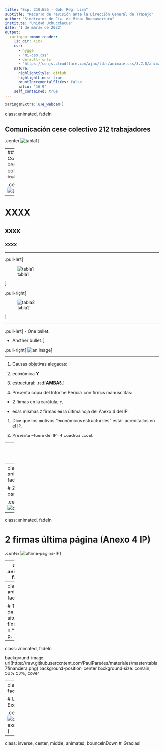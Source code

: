 ```yaml
---
title: "Exp. 2101656 - Gob. Reg. Lima"
subtitle: "Recurso de revisión ante la Dirección General de Trabajo"
author: "Sindicatos de Cía. de Minas Buenaventura"
institute: "Unidad Uchucchacua"
date: "1 de marzo de 2022"
output:
  xaringan::moon_reader:
    lib_dir: libs
    css:
      - hygge
      - "mi-css.css"
      - default-fonts 
      - "https://cdnjs.cloudflare.com/ajax/libs/animate.css/3.7.0/animate.min.css"
    nature:
      highlightStyle: github
      highlightLines: true
      countIncrementalSlides: false
      ratio: '16:9'
    self_contained: true
---
```


```r
xaringanExtra::use_webcam()
```

class: animated, fadeIn

## Comunicación cese colectivo 212 trabajadores

.center[![tabla1](img/uchu/tiempo1.png)]

---
## Comunicación cese colectivo 212 trabajadores

.center[![tabla2](img/uchu/tiempo2.png)]

---

# XXXX

## xxxx

### xxxx

---

.pull-left[

![tabla1](img/uchu/tiempo1.png)

]

.pull-right[

![tabla2](img/uchu/tiempo1.png)

]

---

.pull-left[
- One bullet.

- Another bullet.
]

.pull-right[
![an image](foo.png)
]

---

1. Causas objetivas alegadas:

  1. económica **Y** 
  
  2. estructural: .red[**AMBAS.**]

1. Presenta copia del Informe Pericial con firmas manuscritas:

  - 2 firmas en la carátula; y,
  
  - esas mismas 2 firmas en la última hoja del Anexo 4 del IP.
  
1. Dice que los motivos "económicos estructurales" están acreditados en el IP.

1. Presenta --fuera del IP-- 4 cuadros Excel.

---
class: animated, fadeIn

# Pero ...

+ .red[**Si 2 causales**], entonces, se necesita .red[**2 fundamentaciones**], diferentes, suficientemente identificadas.

+ Pero:

  1. El IP .red[**no distingue las 2 causales].** Más claro: .red[**EL IP NO CONTIENE 2 CAUSALES**].
  
  1. Un ingeniero no puede sustentar lo económico (no es su expertise).
  
  1. Un contador no puede sustentar lo estructural (no es su expertise).
  
  1. El IP no aparece lo suficientemente respaldado por los nominados profesionales. Sus firmas están, fácticamente, fuera de los límites del IP en sí. 
  
  1. Los 4 cuadros Excel no están insertos en el IP. Son piezas sueltas no justificadas en la causal alegada.

---
class: animated, fadeIn

# 2 firmas carátula IP

.center[![caratula](https://raw.githubusercontent.com/PaulParedes/materiales/master/caratulaIP.png)]

---
class: animated, fadeIn

# 2 firmas última página (Anexo 4 IP)

.center[![ultima-pagina-IP](https://raw.githubusercontent.com/PaulParedes/materiales/master/ultimaIP.png)]

---
class: animated, fadeIn

# Los motivos "económicos estructurales" en el IP

+ El IP tiene 64 páginas

+ **9 tablas**
  + 1 baja de ley del mineral
  + 2 alto costo de producción
  + 3 inversiones realizadas
  + .red[1 situación financiera]
  + 1 suspensión de operaciones
  + 1 compromisos comunidades

+ **4 anexos**
  + 1: descripción del proceso productivo (p.30-37)
  + 2: fundamentación del personal con posiciones excedentes por suspensión de operaciones y necesidad cambios estructurales (p.38-61)
  + 3: dimensionamiento de puestos en etapa de suspensión (p. 62)
  + 4: dimensionamiento de puestos de trabajo excedente (p.63-64)

---
class: animated, fadeIn

# Tabla de situación financiera n.° 7, p. 16


---
class: animated, fadeIn

background-image: url(https://raw.githubusercontent.com/PaulParedes/materiales/master/tabla7financiera.png)
background-position: center
background-size: contain, 50% 50%, cover

---
class: animated, fadeIn

# Los 4 cuadros Excel

.center[![cuadros-excels](https://raw.githubusercontent.com/PaulParedes/materiales/master/4excels.png)]

---
class: inverse, center, middle, animated, bounceInDown
# ¡Gracias!